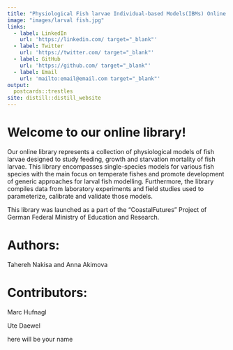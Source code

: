 ```yaml
---
title: "Physiological Fish larvae Individual-based Models(IBMs) Online Library"
image: "images/larval fish.jpg"
links:
  - label: LinkedIn
    url: 'https://linkedin.com/ target="_blank"'
  - label: Twitter
    url: 'https://twitter.com/ target="_blank"'
  - label: GitHub
    url: 'https://github.com/ target="_blank"'
  - label: Email
    url: 'mailto:email@email.com target="_blank"'
output:
  postcards::trestles
site: distill::distill_website
---
```

 
# Welcome to our online library!

Our online library represents a collection of physiological models of fish larvae designed to study feeding, growth and starvation mortality of fish larvae. This library encompasses single-species models for various fish species with the main focus on temperate fishes and promote development of generic approaches for larval fish modelling. Furthermore, the library compiles data from laboratory experiments and field studies used to parameterize, calibrate and validate those models.

This library was launched as a part of the "CoastalFutures" Project of German Federal Ministry of Education and Research. 



# Authors:

Tahereh Nakisa and Anna Akimova



# Contributors:


Marc Hufnagl

Ute Daewel

here will be your name